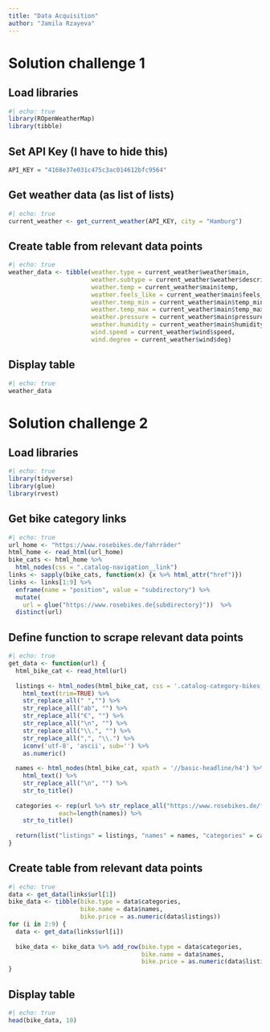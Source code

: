 ```yaml
---
title: "Data Acquisition"
author: "Jamila Rzayeva"
---
```

# Solution challenge 1

## Load libraries
```r
#| echo: true
library(ROpenWeatherMap)
library(tibble)
```

## Set API Key (I have to hide this)
```r
API_KEY = "4168e37e031c475c3ac014612bfc9564"
```

## Get weather data (as list of lists)
```r
#| echo: true
current_weather <- get_current_weather(API_KEY, city = "Hamburg")
```

## Create table from relevant data points
```r
#| echo: true
weather_data <- tibble(weather.type = current_weather$weather$main,
                       weather.subtype = current_weather$weather$description,
                       weather.temp = current_weather$main$temp,
                       weather.feels_like = current_weather$main$feels_like,
                       weather.temp_min = current_weather$main$temp_min,
                       weather.temp_max = current_weather$main$temp_max,
                       weather.pressure = current_weather$main$pressure,
                       weather.humidity = current_weather$main$humidity,
                       wind.speed = current_weather$wind$speed,
                       wind.degree = current_weather$wind$deg)
```

## Display table
```r
#| echo: true
weather_data
```

# Solution challenge 2

## Load libraries
```r
#| echo: true
library(tidyverse)
library(glue)
library(rvest)
```

## Get bike category links
```r
#| echo: true
url_home <- "https://www.rosebikes.de/fahrräder"
html_home <- read_html(url_home)
bike_cats <- html_home %>%
  html_nodes(css = ".catalog-navigation__link")
links <- sapply(bike_cats, function(x) {x %>% html_attr("href")})
links <- links[1:9] %>%
  enframe(name = "position", value = "subdirectory") %>%
  mutate(
    url = glue("https://www.rosebikes.de{subdirectory}"))  %>%
  distinct(url)
```

## Define function to scrape relevant data points
```r
#| echo: true
get_data <- function(url) {
  html_bike_cat <- read_html(url)
  
  listings <- html_nodes(html_bike_cat, css = '.catalog-category-bikes__price-title') %>% 
    html_text(trim=TRUE) %>%              
    str_replace_all(" ","") %>%
    str_replace_all("ab", "") %>%
    str_replace_all("€", "") %>%
    str_replace_all("\n", "") %>%
    str_replace_all("\\.", "") %>%
    str_replace_all(",", "\\.") %>%
    iconv('utf-8', 'ascii', sub='') %>%
    as.numeric()
  
  names <- html_nodes(html_bike_cat, xpath = '//basic-headline/h4') %>% 
    html_text() %>%
    str_replace_all("\n", "") %>%
    str_to_title()
  
  categories <- rep(url %>% str_replace_all("https://www.rosebikes.de/fahrräder/", ""), 
              each=length(names)) %>%
    str_to_title()
  
  return(list("listings" = listings, "names" = names, "categories" = categories))
}
```

## Create table from relevant data points
```r
#| echo: true
data <- get_data(links$url[1])
bike_data <- tibble(bike.type = data$categories,
                    bike.name = data$names,
                    bike.price = as.numeric(data$listings))
for (i in 2:9) {
  data <- get_data(links$url[i])
  
  bike_data <- bike_data %>% add_row(bike.type = data$categories,
                                     bike.name = data$names,
                                     bike.price = as.numeric(data$listings))
}
```

## Display table
```r
#| echo: true
head(bike_data, 10)
```

